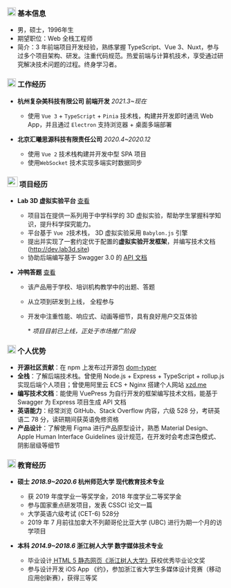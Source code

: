 
<ResumeHeader />

### <img src="images/info-circle-solid.svg" width="20px" /> 基本信息 

 - 男，硕士，1996年生
 - 期望职位：Web 全栈工程师
 - 简介：3 年前端项目开发经验，熟练掌握 TypeScript、Vue 3、Nuxt，参与过多个项目架构、研发。注重代码规范。热爱前端与计算机技术，享受通过研究解决技术问题的过程。终身学习者。

### <img src="images/briefcase-solid.svg" width="20px" /> 工作经历

- **杭州复杂美科技有限公司 前端开发** *2021.3~现在*
  - 使用 `Vue 3` + `TypeScript` + `Pinia` 技术栈，构建并开发即时通讯 Web App，并且通过 `Electron` 支持浏览器 + 桌面多端部署

- **北京汇曦思源科技有限责任公司** *2020.4~2020.12*
  - 使用 `Vue 2` 技术栈构建并开发中型 SPA 项目
  - 使用`WebSocket` 技术实现多端实时数据同步

### <img src="images/jishufuwu.svg" width="24px" /> 项目经历

- **Lab 3D 虚拟实验平台** [查看](http://beta.lab3d.site)

  - 项目旨在提供一系列用于中学科学的 3D 虚拟实验，帮助学生掌握科学知识，提升科学探究能力。
  - 平台基于 `Vue 2`技术栈， 3D 虚拟实验采用 `Babylon.js` 引擎
  - 提出并实现了一套约定优于配置的**虚拟实验开发框架**，并编写技术文档 (http://dev.lab3d.site)
  - 协助后端编写基于 Swagger 3.0 的 [API 文档](http://api.lab3d.site:3001/swagger)

- **冲鸭答题** [查看](https://www.chongya.fun)

  - 该产品用于学校、培训机构教学中的出题、答题

  - 从立项到研发到上线， 全程参与

  - 开发中注重性能、响应式、动画等细节，具有良好用户交互体验

    \* *项目目前已上线，正处于市场推广阶段*

### <img src="images/gexing.svg" width="20px" /> 个人优势

- **开源社区贡献**：在 npm 上发布过开源包 [dom-typer](https://www.npmjs.com/package/dom-typer)
- **全栈**：了解后端技术栈。曾使用 Node.js + Express + TypeScript  + rollup.js 实现后端个人项目；曾使用阿里云 ECS + Nginx 搭建个人网站 [xzd.me](http://xzd.me)
- **编写技术文档**：能使用 VuePress 为自行开发的框架编写技术文档，能基于 Swagger 为 Express 项目生成 API 文档
- **英语能力**：经常浏览 GitHub、Stack Overflow 内容，六级 528 分，考研英语二 78 分，读研期间获英语免修资格
- **产品设计**：了解使用 Figma 进行产品原型设计，熟悉 Material Design、Apple Human Interface Guidelines 设计规范，在开发时会考虑深色模式、阴影层级等细节



### <img src="images/graduation-cap-solid.svg" width="20px" /> 教育经历

- **硕士 *2018.9~2020.6*   杭州师范大学 现代教育技术专业**
  - 获 2019 年度学业一等奖学金，2018 年度学业二等奖学金
  - 参与国家重点研发项目，发表 CSSCI 论文一篇
  - 大学英语六级考试 (CET-6) 528分
  - 2019 年 7 月前往加拿大不列颠哥伦比亚大学 (UBC) 进行为期一个月的访学项目

- **本科 *2014.9~2018.6*   浙江树人大学 数字媒体技术专业**

  - 毕业设计[ HTML 5 静态网页《浙江树人大学》](https://image-hosting-service.oss-cn-hangzhou.aliyuncs.com/20210309_%E5%B1%8F%E5%B9%95%E5%BD%95%E5%88%B62021-03-09%2016.01.16.mp4)获校优秀毕业论文奖
  - 参与设计开发 iOS App 《约》，参加浙江省大学生多媒体设计竞赛（移动应用创新赛），获得三等奖

